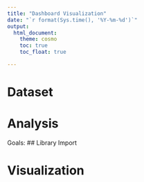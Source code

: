```yaml
---
title: "Dashboard Visualization"
date: "`r format(Sys.time(), '%Y-%m-%d')`"
output: 
  html_document:
    theme: cosmo
    toc: true
    toc_float: true

---
```


# Dataset


# Analysis
Goals: 
## Library Import



# Visualization